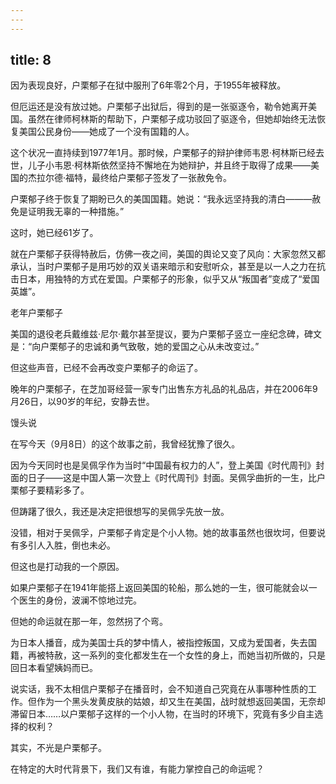 ```yaml
---
---
---
```

title: 8
---



因为表现良好，户栗郁子在狱中服刑了6年零2个月，于1955年被释放。

但厄运还是没有放过她。户栗郁子出狱后，得到的是一张驱逐令，勒令她离开美国。虽然在律师柯林斯的帮助下，户栗郁子成功驳回了驱逐令，但她却始终无法恢复美国公民身份——她成了一个没有国籍的人。

这个状况一直持续到1977年1月。那时候，户栗郁子的辩护律师韦恩·柯林斯已经去世，儿子小韦恩·柯林斯依然坚持不懈地在为她辩护，并且终于取得了成果——美国的杰拉尔德·福特，最终给户栗郁子签发了一张赦免令。

户栗郁子终于恢复了期盼已久的美国国籍。她说：“我永远坚持我的清白———赦免是证明我无辜的一种措施。”

这时，她已经61岁了。

就在户栗郁子获得特赦后，仿佛一夜之间，美国的舆论又变了风向：大家忽然又都承认，当时户栗郁子是用巧妙的双关语来暗示和安慰听众，甚至是以一人之力在抗击日本，用独特的方式在爱国。户栗郁子的形象，似乎又从“叛国者”变成了“爱国英雄”。

老年户栗郁子



美国的退役老兵戴维兹·尼尔·戴尔甚至提议，要为户栗郁子竖立一座纪念碑，碑文是：“向户栗郁子的忠诚和勇气致敬，她的爱国之心从未改变过。”

但这些声音，已经不会再改变户栗郁子的命运了。

晚年的户栗郁子，在芝加哥经营一家专门出售东方礼品的礼品店，并在2006年9月26日，以90岁的年纪，安静去世。

馒头说

在写今天（9月8日）的这个故事之前，我曾经犹豫了很久。

因为今天同时也是吴佩孚作为当时“中国最有权力的人”，登上美国《时代周刊》封面的日子——这是中国人第一次登上《时代周刊》封面。吴佩孚曲折的一生，比户栗郁子要精彩多了。

但踌躇了很久，我还是决定把很想写的吴佩孚先放一放。

没错，相对于吴佩孚，户栗郁子肯定是个小人物。她的故事虽然也很坎坷，但要说有多引人入胜，倒也未必。

但这也是打动我的一个原因。

如果户栗郁子在1941年能搭上返回美国的轮船，那么她的一生，很可能就会以一个医生的身份，波澜不惊地过完。

但她的命运就在那一年，忽然拐了个弯。

为日本人播音，成为美国士兵的梦中情人，被指控叛国，又成为爱国者，失去国籍，再被特赦，这一系列的变化都发生在一个女性的身上，而她当初所做的，只是回日本看望姨妈而已。

说实话，我不太相信户栗郁子在播音时，会不知道自己究竟在从事哪种性质的工作。但作为一个黑头发黄皮肤的姑娘，却又生在美国，战时就想返回美国，无奈却滞留日本……以户栗郁子这样的一个小人物，在当时的环境下，究竟有多少自主选择的权利？

其实，不光是户栗郁子。

在特定的大时代背景下，我们又有谁，有能力掌控自己的命运呢？